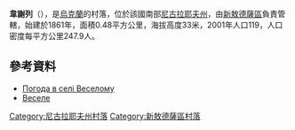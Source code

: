 {{coord|47|31|11|N|32|5|56|E|scale:100000|display=title}}

'''韋謝列'''（{{lang-uk|Веселе}}），是[[烏克蘭|烏克蘭]]的村落，位於該國南部[[尼古拉耶夫州|尼古拉耶夫州]]，由[[新敖德薩區|新敖德薩區]]負責管轄，始建於1861年，面積0.48平方公里，海拔高度33米，2001年人口119，人口密度每平方公里247.9人。

==參考資料==
*[http://weather.in.ua/ua/nikolaevskaja/3348 Погода в селі Веселому] {{Wayback|url=http://weather.in.ua/ua/nikolaevskaja/3348 |date=20160607020829 }}
*[http://w1.c1.rada.gov.ua/pls/z7502/A005?rf7571=22682 Веселе]{{dead link|date=2018年5月 |bot=InternetArchiveBot |fix-attempted=yes }}

[[Category:尼古拉耶夫州村落|Category:尼古拉耶夫州村落]]
[[Category:新敖德薩區村落|Category:新敖德薩區村落]]


{{Mykolaiv-geo-stub}}
